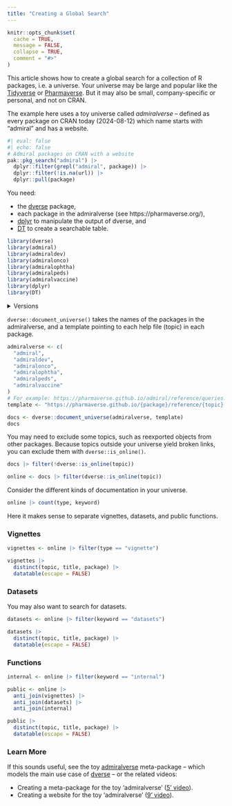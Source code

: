 ```yaml
---
title: "Creating a Global Search"
---
```


```r
knitr::opts_chunk$set(
  cache = TRUE,
  message = FALSE,
  collapse = TRUE,
  comment = "#>"
)
```

This article shows how to create a global search for a collection of R packages,
i.e. a universe. Your universe may be large and popular like the
[Tidyverse](https://tidyverse.org/) or [Pharmaverse](https://pharmaverse.org/).
But it may also be small, company-specific or personal, and not on CRAN.

The example here uses a toy universe  called *admiralverse* -- defined as every
package on CRAN today (2024-08-12) which name starts with "admiral" and has a
website.

```r
#| eval: false
#| echo: false
# Admiral packages on CRAN with a website
pak::pkg_search("admiral") |>
  dplyr::filter(grepl("admiral", package)) |>
  dplyr::filter(!is.na(url)) |>
  dplyr::pull(package)
```

You need:

* the [dverse](https://maurolepore.github.io/dverse/) package, 
* each package in the admiralverse (see https://pharmaverse.org/),
* [dplyr](https://dplyr.tidyverse.org/) to manipulate the output of dverse, and 
* [DT](https://rstudio.github.io/DT/) to create a searchable table.

```r
library(dverse)
library(admiral)
library(admiraldev)
library(admiralonco)
library(admiralophtha)
library(admiralpeds)
library(admiralvaccine)
library(dplyr)
library(DT)
```

<details><summary>Versions</summary>

```r
packageVersion("dverse")
packageVersion("admiral")
packageVersion("admiraldev")
packageVersion("admiralonco")
packageVersion("admiralophtha")
packageVersion("admiralpeds")
packageVersion("admiralvaccine")
packageVersion("dplyr")
packageVersion("DT")
```

</details>

`dverse::document_universe()` takes the names of the packages in the
admiralverse, and a template pointing to each help file (topic) in each package.

```r
admiralverse <- c(
  "admiral",
  "admiraldev",
  "admiralonco",
  "admiralophtha",
  "admiralpeds",
  "admiralvaccine"
)
# For example: https://pharmaverse.github.io/admiral/reference/queries.html
template <- "https://pharmaverse.github.io/{package}/reference/{topic}.html"

docs <- dverse::document_universe(admiralverse, template)
docs
```

You may need to exclude some topics, such as reexported objects from other
packages. Because topics outside your universe yield broken links, you can
exclude them with `dverse::is_online()`.

```r
docs |> filter(!dverse::is_online(topic))

online <- docs |> filter(dverse::is_online(topic))
```

Consider the different kinds of documentation in your universe.

```r
online |> count(type, keyword)
```

Here it makes sense to separate vignettes, datasets, and public functions.

### Vignettes

```r
vignettes <- online |> filter(type == "vignette")

vignettes |>
  distinct(topic, title, package) |>
  datatable(escape = FALSE)
```

### Datasets

You may also want to search for datasets.

```r
datasets <- online |> filter(keyword == "datasets")

datasets |>
  distinct(topic, title, package) |>
  datatable(escape = FALSE)
```

### Functions

```r
internal <- online |> filter(keyword == "internal")

public <- online |>
  anti_join(vignettes) |>
  anti_join(datasets) |>
  anti_join(internal)

public |>
  distinct(topic, title, package) |>
  datatable(escape = FALSE)
```

### Learn More

If this sounds useful, see the toy
[admiralverse](https://maurolepore.github.io/admiralverse) meta-package -- which
models the main use case of [dverse](https://maurolepore.github.io/dverse/) --
or the related videos:

* Creating a meta-package for the toy 'admiralverse' ([5' video](https://youtu.be/ezVpsadSF7A)).
* Creating a website for the toy 'admiralverse' ([9' video](https://youtu.be/VhmnADBDXv0)).

